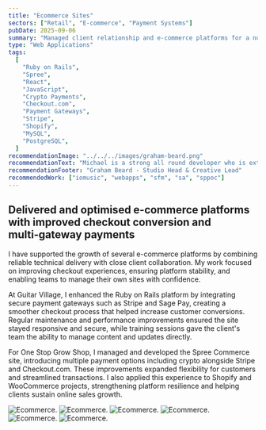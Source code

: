 ```yaml
---
title: "Ecommerce Sites"
sectors: ["Retail", "E-commerce", "Payment Systems"]
pubDate: 2025-09-06
summary: "Managed client relationship and e-commerce platforms for a number of clients and using a number of platforms."
type: "Web Applications"
tags:
  [
    "Ruby on Rails",
    "Spree",
    "React",
    "JavaScript",
    "Crypto Payments",
    "Checkout.com",
    "Payment Gateways",
    "Stripe",
    "Shopify",
    "MySQL",
    "PostgreSQL",
  ]
recommendationImage: "../../../images/graham-beard.png"
recommendationText: "Michael is a strong all round developer who is extremely professional within his approach and great to work with. He worked on a variety high-end websites producing work of the highest quality."
recommendationFooter: "Graham Beard - Studio Head & Creative Lead"
recommendedWork: ["iomusic", "webapps", "sfm", "sa", "sppoc"]
---
```



## Delivered and optimised e‑commerce platforms with improved checkout conversion and multi‑gateway payments

I have supported the growth of several e-commerce platforms by combining
reliable technical delivery with close client collaboration. My work focused
on improving checkout experiences, ensuring platform stability, and enabling
teams to manage their own sites with confidence.

At Guitar Village, I enhanced the Ruby on Rails platform by integrating secure
payment gateways such as Stripe and Sage Pay, creating a smoother checkout
process that helped increase customer conversions. Regular maintenance and
performance improvements ensured the site stayed responsive and secure, while
training sessions gave the client's team the ability to manage content and
updates directly.

For One Stop Grow Shop, I managed and developed the Spree Commerce site,
introducing multiple payment options including crypto alongside Stripe and
Checkout.com. These improvements expanded flexibility for customers and
streamlined transactions. I also applied this experience to Shopify and
WooCommerce projects, strengthening platform resilience and helping clients
sustain online sales growth.

<ContentImage1Column>
  <ImageContainer>
    <Image
      src={image1}
      alt="Ecommerce."
      width={2816}
      loading="lazy"
      quality={100}
    />
  </ImageContainer>
</ContentImage1Column>

<ContentImage2Column>
  <ImageContainer backgroundColor="var(--color-onPrimary)">
    <Image
      src={image3}
      alt="Ecommerce."
      width={1400}
      loading="lazy"
      quality={100}
    />
  </ImageContainer>
  <ImageContainer backgroundColor="var(--color-secondary)">
    <Image
      src={image4}
      alt="Ecommerce."
      width={1400}
      loading="lazy"
      quality={100}
    />
  </ImageContainer>
</ContentImage2Column>

<ContentImage1Column>
  <ImageContainer>
    <Image
      src={image2}
      alt="Ecommerce."
      width={2816}
      loading="lazy"
      quality={100}
    />
  </ImageContainer>
</ContentImage1Column>

<ContentImage2Column>
  <ImageContainer backgroundColor="var(--color-secondary)">
    <Image
      src={image5}
      alt="Ecommerce."
      width={1400}
      loading="lazy"
      quality={100}
    />
  </ImageContainer>
  <ImageContainer backgroundColor="var(--color-onPrimary)">
    <Image
      src={image6}
      alt="Ecommerce."
      width={1400}
      loading="lazy"
      quality={100}
    />
  </ImageContainer>
</ContentImage2Column>
